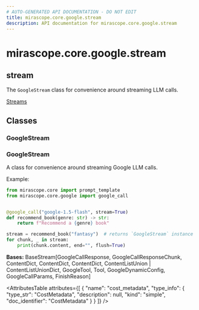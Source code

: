 ```yaml
---
# AUTO-GENERATED API DOCUMENTATION - DO NOT EDIT
title: mirascope.core.google.stream
description: API documentation for mirascope.core.google.stream
---
```


# mirascope.core.google.stream

## <ApiType type="Module" module="mirascope.core.google.stream" path="core/google/stream" symbolName="stream" /> stream

The `GoogleStream` class for convenience around streaming LLM calls.

<Info title="Usage">

[Streams](/docs/mirascope/learn/streams)

</Info>

## Classes

### GoogleStream

### <ApiType type="Class" module="mirascope.core.google.stream" path="core/google/stream" symbolName="GoogleStream" /> GoogleStream

A class for convenience around streaming Google LLM calls.

Example:

```python
from mirascope.core import prompt_template
from mirascope.core.google import google_call


@google_call("google-1.5-flash", stream=True)
def recommend_book(genre: str) -> str:
    return f"Recommend a {genre} book"

stream = recommend_book("fantasy")  # returns `GoogleStream` instance
for chunk, _ in stream:
    print(chunk.content, end="", flush=True)
```

**Bases:** BaseStream[GoogleCallResponse, GoogleCallResponseChunk, ContentDict, ContentDict, ContentDict, ContentListUnion | ContentListUnionDict, GoogleTool, Tool, GoogleDynamicConfig, GoogleCallParams, FinishReason]

<AttributesTable
  attributes={[
  {
    "name": "cost_metadata",
    "type_info": {
      "type_str": "CostMetadata",
      "description": null,
      "kind": "simple",
      "doc_identifier": "CostMetadata"
    }
  }
]}
/>



